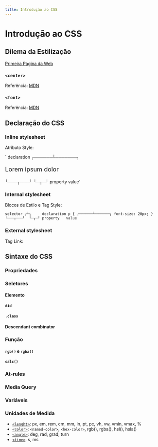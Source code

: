 ```yaml
---
title: Introdução ao CSS
---
```



# Introdução ao CSS

## Dilema da Estilização

[Primeira Página da Web](http://info.cern.ch/hypertext/WWW/TheProject.html)

### `<center>`

<CodeHtmlCssPreview src="/codes/css/introduction-css/deprecated-center" />

Referência: [MDN](https://developer.mozilla.org/en-US/docs/Web/HTML/Element/center)

### `<font>`

<CodeHtmlCssPreview src="/codes/css/introduction-css/deprecated-font" />

Referência: [MDN](https://developer.mozilla.org/en-US/docs/Web/HTML/Element/font)

## Declaração do CSS

### Inline stylesheet

Atributo Style:

`            declaration
          ┌──────┴───────┐
<p style="font-size: 20px;">Lorem ipsum dolor</p>
          └───┬───┘  └─┬─┘
          property   value`

<CodeTree content={inlineCodeTree} />

<CodeHtmlCssPreview src="/codes/css/introduction-css/css-inline" />

### Internal stylesheet

Blocos de Estilo e Tag Style:

`selector
   ┌┴┐     declaration
    p { ┌──────┴───────┐
        font-size: 20px;
    }   └───┬───┘  └─┬─┘
        property   value`

<CodeTree content={internalCodeTree} />

<CodeHtmlCssPreview src="/codes/css/introduction-css/css-internal" onlyBody={false} />

### External stylesheet

Tag Link:

<CodePreview lang="html">
<link rel="stylesheet" href="css/style.css" />
</CodePreview>

<CodeHtmlCssPreview src="/codes/css/introduction-css/css-external" onlyBody={false} codeTree={true} />

## Sintaxe do CSS

### Propriedades

<CodeHtmlCssPreview src="/codes/css/introduction-css/property-font" />

### Seletores

#### Elemento

<CodeHtmlCssPreview src="/codes/css/introduction-css/selector-element" />

#### `#id`

<CodeHtmlCssPreview src="/codes/css/introduction-css/selector-id" />

#### `.class`

<CodeHtmlCssPreview src="/codes/css/introduction-css/selector-class" />

#### Descendant combinator

<CodeHtmlCssPreview src="/codes/css/introduction-css/selector-descendant-combinator" />

### Função

#### `rgb()` e `rgba()`

<CodeHtmlCssPreview src="/codes/css/introduction-css/function-rgb" />

#### `calc()`

<CodeHtmlCssPreview src="/codes/css/introduction-css/function-calc" />

### At-rules

<CodeHtmlCssPreview src="/codes/css/introduction-css/at-rule-import" onlyBody={false} />

### Media Query

<CodeHtmlCssPreview src="/codes/css/introduction-css/media-print" />

### Variáveis

<CodeHtmlCssPreview src="/codes/css/introduction-css/css-variable" />

### Unidades de Medida

- [`<lenght>`](https://developer.mozilla.org/en-US/docs/Web/CSS/lenght): px, em, rem, cm, mm, in, pt, pc, vh, vw, vmin, vmax, %
- [`<color>`](https://developer.mozilla.org/en-US/docs/Web/CSS/color): `<named-color>`, `<hex-color>`, rgb(), rgba(), hsl(), hsla()
- [`<angle>`](https://developer.mozilla.org/en-US/docs/Web/CSS/angle): deg, rad, grad, turn
- [`<time>`](https://developer.mozilla.org/en-US/docs/Web/CSS/time): s, ms
